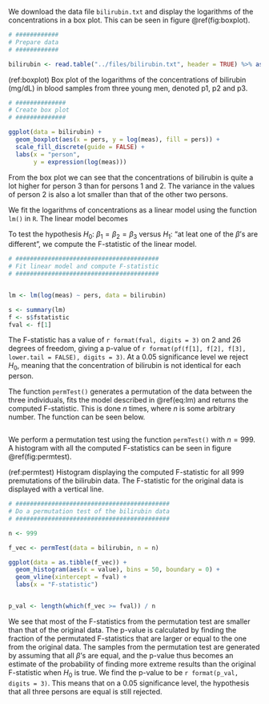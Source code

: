 \section{Problem B: Permutation test}

\subsection{1.}

We download the data file `bilirubin.txt` and display the logarithms of the concentrations in a box plot. This can be seen in figure \@ref(fig:boxplot).

```r

# ############
# Prepare data
# ############

bilirubin <- read.table("../files/bilirubin.txt", header = TRUE) %>% as_tibble()

```

(ref:boxplot) Box plot of the logarithms of the concentrations of bilirubin (mg/dL) in blood samples from three young men, denoted p1, p2 and p3.

```r

# ##############
# Create box plot
# ##############

ggplot(data = bilirubin) +
  geom_boxplot(aes(x = pers, y = log(meas), fill = pers)) +
  scale_fill_discrete(guide = FALSE) +
  labs(x = "person",
       y = expression(log(meas)))

```

From the box plot we can see that the concentrations of bilirubin is quite a lot higher for person 3 than for persons 1 and 2. The variance in the values of person 2 is also a lot smaller than that of the other two persons. \todo[inline]{Don't know how much I should say here...}

We fit the logarithms of concentrations as a linear model using the function `lm()` in `R`. The linear model becomes

\begin{equation}
(\#eq:lm)
\log Y_{ij} = \beta_i + \varepsilon_{ij};\ i = 1, 2, 3 \text{ and } j = 1, ..., n_i.
\end{equation}

To test the hypothesis $H_0:\ \beta_1 = \beta_2 = \beta_3$ versus $H_1:$ "at leat one of the $\beta$'s are different", we compute the F-statistic of the linear model.

```r
# ########################################
# Fit linear model and compute F-statistic
# ########################################


lm <- lm(log(meas) ~ pers, data = bilirubin)

s <- summary(lm)
f <- s$fstatistic
fval <- f[1]

```

The F-statistic has a value of `r format(fval, digits = 3)` on 2 and 26 degrees of freedom, giving a p-value of `r format(pf(f[1], f[2], f[3], lower.tail = FALSE), digits = 3)`. At a $0.05$ significance level we reject $H_0$, meaning that the concentration of bilirubin is not identical for each person.

\subsection{2.}

The function `permTest()` generates a permutation of the data between the three individuals, fits the model described in \@ref(eq:lm) and returns the computed F-statistic. This is done $n$ times, where $n$ is some arbitrary number. The function can be seen below.

```r
```

\subsection{3.}

We perform a permutation test using the function `permTest()` with $n = 999$. A histogram with all the computed F-statistics can be seen in figure \@ref(fig:permtest).

(ref:permtest) Histogram displaying the computed F-statistic for all 999 premutations of the bilirubin data. The F-statistic for the original data is displayed with a vertical line.

```r
# ###########################################
# Do a permutation test of the bilirubin data
# ###########################################

n <- 999

f_vec <- permTest(data = bilirubin, n = n)

ggplot(data = as.tibble(f_vec)) +
  geom_histogram(aes(x = value), bins = 50, boundary = 0) +
  geom_vline(xintercept = fval) +
  labs(x = "F-statistic")


p_val <- length(which(f_vec >= fval)) / n

```

We see that most of the F-statistics from the permutation test are smaller than that of the original data.
The p-value is calculated by finding the fraction of the permutated F-statistics that are larger or equal to the one from the original data. The samples from the permutation test are generated by assuming that all $\beta$'s are equal, and the p-value thus becomes an estimate of the probability of finding more extreme results than the original F-statistic when $H_0$ is true.
We find the p-value to be `r format(p_val, digits = 3)`. This means that on a $0.05$ significance level, the hypothesis that all three persons are equal is still rejected. 

\todo[inline]{this might be larger than 0.05. Check this before delivery!!!!!!!}


